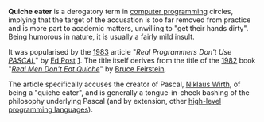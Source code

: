 '''Quiche eater''' is a derogatory term in [[computer programming]] circles, implying that the target of the accusation is too far removed from practice and is more part to academic matters, unwilling to "get their hands dirty". Being humorous in nature, it is usually a fairly mild insult.

It was popularised by the [[1983]] article "''Real Programmers Don't Use [[Pascal programming language|PASCAL]]''" by [[Ed Post]] [http://www.cse.buffalo.edu/~kensmith/rpgm.txt]. The title itself derives from the title of the [[1982]] book "''[[Real Men Don't Eat Quiche]]''" by [[Bruce Feirstein]].

The article specifically accuses the creator of Pascal, [[Niklaus Wirth]], of being a "quiche eater", and is generally a tongue-in-cheek bashing of the philosophy underlying Pascal (and by extension, other [[high-level programming language]]s).

{{stub}}